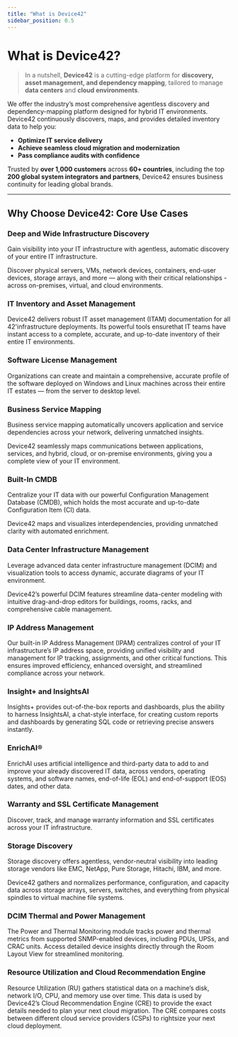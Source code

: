 ```yaml
---
title: "What is Device42"
sidebar_position: 0.5
---
```


# What is Device42?

>In a nutshell, **Device42** is a cutting-edge platform for **discovery, asset management, and dependency mapping**, tailored to manage **data centers** and **cloud environments**.

We offer the industry’s most comprehensive agentless discovery and dependency-mapping platform designed for hybrid IT environments. Device42 continuously discovers, maps, and provides detailed inventory data to help you:

- **Optimize IT service delivery**
- **Achieve seamless cloud migration and modernization**
- **Pass compliance audits with confidence**

Trusted by **over 1,000 customers** across **60+ countries**, including the top **200 global system integrators and partners**, Device42 ensures business continuity for leading global brands.

---

## Why Choose Device42: Core Use Cases

### Deep and Wide Infrastructure Discovery

Gain visibility into your IT infrastructure with agentless, automatic discovery of your entire IT infrastructure. 

Discover physical servers, VMs, network devices, containers, end-user devices, storage arrays, and more — along with their critical relationships -  across on-premises, virtual, and cloud environments.

### IT Inventory and Asset Management

Device42 delivers robust IT asset management (ITAM) documentation for all 42'infrastructure deployments. Its powerful tools ensurethat  IT teams have instant access to a complete, accurate, and up-to-date inventory of their entire IT environments.

### Software License Management

Organizations can create and maintain a comprehensive, accurate profile of the software deployed on Windows and Linux machines across their entire IT estates — from the server to desktop level.

### Business Service Mapping

Business service mapping automatically uncovers application and service dependencies across your network, delivering unmatched insights. 

Device42 seamlessly maps communications between applications, services, and hybrid, cloud, or on-premise environments, giving you a complete view of your IT environment.

### Built-In CMDB

Centralize your IT data with our powerful Configuration Management Database (CMDB), which holds the most accurate and up-to-date Configuration Item (CI) data.

Device42 maps and visualizes interdependencies, providing unmatched clarity with automated enrichment.

### Data Center Infrastructure Management

Leverage advanced data center infrastructure management (DCIM) and visualization tools to access dynamic, accurate diagrams of your IT environment. 

Device42’s powerful DCIM features streamline data-center modeling with intuitive drag-and-drop editors for buildings, rooms, racks, and comprehensive cable management.

### IP Address Management

Our built-in IP Address Management (IPAM) centralizes control of your IT infrastructure’s IP address space, providing unified visibility and management for IP tracking, assignments, and other critical functions. This ensures improved efficiency, enhanced oversight, and streamlined compliance across your network.

### Insight+ and InsightsAI

Insights+ provides out-of-the-box reports and dashboards, plus the ability to harness InsightsAI, a chat-style interface, for creating custom reports and dashboards by generating SQL code or retrieving precise answers instantly.

### EnrichAI®

EnrichAI uses artificial intelligence and third-party data to add to and improve your already discovered IT data, across vendors, operating systems, and software names, end-of-life (EOL) and end-of-support (EOS) dates, and other data.

### Warranty and SSL Certificate Management

Discover, track, and manage warranty information and SSL certificates across your IT infrastructure.

### Storage Discovery

Storage discovery offers agentless, vendor-neutral visibility into leading storage vendors like EMC, NetApp, Pure Storage, Hitachi, IBM, and more. 

Device42 gathers and normalizes performance, configuration, and capacity data across storage arrays, servers, switches, and everything from physical spindles to virtual machine file systems.

### DCIM Thermal and Power Management

The Power and Thermal Monitoring module tracks power and thermal metrics from supported SNMP-enabled devices, including PDUs, UPSs, and CRAC units. Access detailed device insights directly through the Room Layout View for streamlined monitoring.

### Resource Utilization and Cloud Recommendation Engine

Resource Utilization (RU) gathers statistical data on a machine’s disk, network I/O, CPU, and memory use over time. This data is used by Device42’s Cloud Recommendation Engine (CRE) to provide the exact details needed to plan your next cloud migration. The CRE compares costs between different cloud service providers (CSPs) to rightsize your next cloud deployment.
